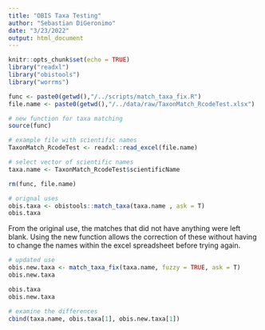 ```yaml
---
title: "OBIS Taxa Testing"
author: "Sebastian DiGeronimo"
date: "3/23/2022"
output: html_document
---
```


```r
knitr::opts_chunk$set(echo = TRUE)
library("readxl")
library("obistools")
library("worrms")

```

```r
func <- paste0(getwd(),"/../scripts/match_taxa_fix.R")
file.name <- paste0(getwd(),"/../data/raw/TaxonMatch_RcodeTest.xlsx")

# new function for taxa matching
source(func)

# example file with scientific names
TaxonMatch_RcodeTest <- readxl::read_excel(file.name)

# select vector of scientific names
taxa.name <- TaxonMatch_RcodeTest$scientificName

rm(func, file.name)
```


```r
# orignal uses
obis.taxa <- obistools::match_taxa(taxa.name , ask = T)
obis.taxa
```
From the original use, the matches that did not have anything were left blank. 
Using the new function allows the correction of these without having to change
the names within the excel spreadsheet before trying again.


```r
# updated use
obis.new.taxa <- match_taxa_fix(taxa.name, fuzzy = TRUE, ask = T)
obis.new.taxa

```
```r

    
obis.taxa
obis.new.taxa

# examine the differences
cbind(taxa.name, obis.taxa[1], obis.new.taxa[1])

```


